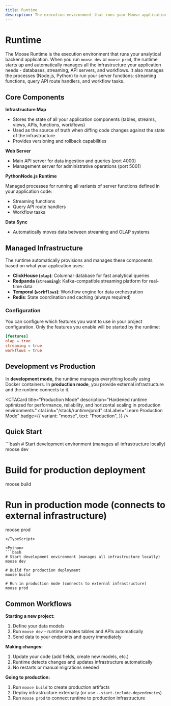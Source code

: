 ```yaml
---
title: Runtime
description: The execution environment that runs your Moose application and manages all infrastructure
---
```



# Runtime

<LanguageSwitcher />

The Moose Runtime is the execution environment that runs your analytical backend application. When you run `moose dev` or `moose prod`, the runtime starts up and automatically manages all the infrastructure your application needs - databases, streaming, API servers, and workflows. It also manages the processes (Node.js, Python) to run your server functions: streaming functions, query API route handlers, and workflow tasks.

## Core Components

**Infrastructure Map**
- Stores the state of all your application components (tables, streams, views, APIs, functions, workflows)
- Used as the source of truth when diffing code changes against the state of the infrastructure
- Provides versioning and rollback capabilities

**Web Server**
- Main API server for data ingestion and queries (port 4000)
- Management server for administrative operations (port 5001)

**<Python inline>Python</Python><TypeScript inline>Node.js</TypeScript> Runtime**


Managed processes for running all variants of server functions defined in your application code:
- Streaming functions
- Query API route handlers
- Workflow tasks


**Data Sync**
- Automatically moves data between streaming and OLAP systems


## Managed Infrastructure

The runtime automatically provisions and manages these components based on what your application uses:

- **ClickHouse (`olap`)**: Columnar database for fast analytical queries
- **Redpanda (`streaming`)**: Kafka-compatible streaming platform for real-time data
- **Temporal (`workflows`)**: Workflow engine for data orchestration
- **Redis**: State coordination and caching (always required)

### Configuration

You can configure which features you want to use in your project configuration. Only the features you enable will be started by the runtime:

```toml copy
[features]
olap = true 
streaming = true
workflows = true
```

## Development vs Production

In **development mode**, the runtime manages everything locally using Docker containers. In **production mode**, you provide external infrastructure and the runtime connects to it.

<CTACards>
  <CTACard 
    title="Development Mode"
    description="Local environment with hot reload, automatic Docker management, and debugging tools for rapid iteration."
    ctaLink="/stack/runtime/dev"
    ctaLabel="Learn Development Mode"
    badge={{
      variant: "moose",
      text: "Local Dev",
    }}
  />
  
  <CTACard 
    title="Production Mode" 
    description="Hardened runtime optimized for performance, reliability, and horizontal scaling in production environments."
    ctaLink="/stack/runtime/prod"
    ctaLabel="Learn Production Mode"
    badge={{
      variant: "moose",
      text: "Production",
    }}
  />
</CTACards>

## Quick Start

<TypeScript>
```bash
# Start development environment (manages all infrastructure locally)
moose dev

# Build for production deployment
moose build

# Run in production mode (connects to external infrastructure)
moose prod
```
</TypeScript>

<Python>
```bash
# Start development environment (manages all infrastructure locally)
moose dev

# Build for production deployment
moose build

# Run in production mode (connects to external infrastructure)
moose prod
```
</Python>

## Common Workflows

**Starting a new project:**
1. Define your data models
2. Run `moose dev` - runtime creates tables and APIs automatically
3. Send data to your endpoints and query immediately

**Making changes:**
1. Update your code (add fields, create new models, etc.)
2. Runtime detects changes and updates infrastructure automatically
3. No restarts or manual migrations needed

**Going to production:**
1. Run `moose build` to create production artifacts
2. Deploy infrastructure externally (or use `--start-include-dependencies`)
3. Run `moose prod` to connect runtime to production infrastructure
